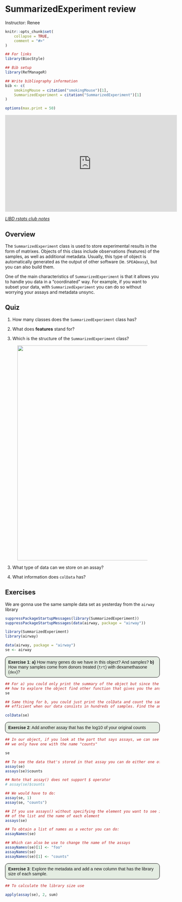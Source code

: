 # SummarizedExperiment review

Instructor: Renee

```r
knitr::opts_chunk$set(
    collapse = TRUE,
    comment = "#>"
)
```


```r
## For links
library(BiocStyle)

## Bib setup
library(RefManageR)

## Write bibliography information
bib <- c(
    smokingMouse = citation("smokingMouse")[1],
    SummarizedExperiment = citation("SummarizedExperiment")[1]
)

options(max.print = 50)
```

<iframe width="560" height="315" src="https://www.youtube.com/embed/lqxtgpD-heM" frameborder="0" allow="accelerometer; autoplay; clipboard-write; encrypted-media; gyroscope; picture-in-picture" allowfullscreen></iframe>

[_LIBD rstats club notes_](https://docs.google.com/document/d/1umDODmdQldf5w2lNDoFe-unmezHPonpCiKD270VwkrQ/edit?usp=sharing)

## Overview
The `SummarizedExperiment` class is used to store experimental results in the form of matrixes. Objects of this class include observations (features) of the samples, as well as additional metadata. Usually, this type of object is automatically generated as the output of other software (ie. `SPEAQeasy`), but you can also build them. 

One of the main characteristics of `SummarizedExperiment` is that it allows you to handle you data in a "coordinated" way. For example, if you want to subset your data, with `SummarizedExperiment` you can do so without worrying your assays and metadata unsync.


## Quiz

1. How many classes does the `SummarizedExperiment` class has? 

2. What does **features** stand for? 

3. Which is the structure of the `SummarizedExperiment` class? 

<figure>
    <img src="Figures/se_structure.png" width="700px" align=center />
</figure>


3. What type of data can we store on an assay?

4. What information does `colData` has? 


## Exercises

We are gonna use the same sample data set as yesterday from the `airway` library

```r
suppressPackageStartupMessages(library(SummarizedExperiment))
suppressPackageStartupMessages(data(airway, package = "airway"))
```

```r
library(SummarizedExperiment)
library(airway)

data(airway, package = "airway")
se <- airway
```

<style>
p.exercise  {
background-color: #E4EDE2;
padding: 9px;
border: 1px solid black;
border-radius: 10px;
font-family: sans-serif;
}

</style>

<p class="exercise">
**Exercise 1**:
**a)** How many genes do we have in this object? And samples?
**b)** How many samples come from donors treated (`trt`) with dexamethasone (`dex`)? 
</p>


```r
## For a) you could only print the summary of the object but since the idea is to understand
## how to explore the object find other function that gives you the answer.
se

## Same thing for b, you could just print the colData and count the samples, but this is not
## efficient when our data consists in hundreds of samples. Find the answer using other tools.

colData(se)
```

<p class="exercise">
**Exercise 2**:
Add another assay that has the log10 of your original counts
</p>

```r
## In our object, if you look at the part that says assays, we can see that at the moment
## we only have one with the name "counts"

se

## To see the data that's stored in that assay you can do either one of the next commands
assay(se)
assays(se)$counts

## Note that assay() does not support $ operator
# assay(se)$counts

## We would have to do:
assay(se, 1)
assay(se, "counts")

## If you use assays() without specifying the element you want to see it shows you the length
## of the list and the name of each element
assays(se)

## To obtain a list of names as a vector you can do:
assayNames(se)

## Which can also be use to change the name of the assays
assayNames(se)[1] <- "foo"
assayNames(se)
assayNames(se)[1] <- "counts"
```


<p class="exercise">
**Exercise 3**:
Explore the metadata and add a new column that has the library size of each sample. 
</p>

```r
## To calculate the library size use

apply(assay(se), 2, sum)
```
